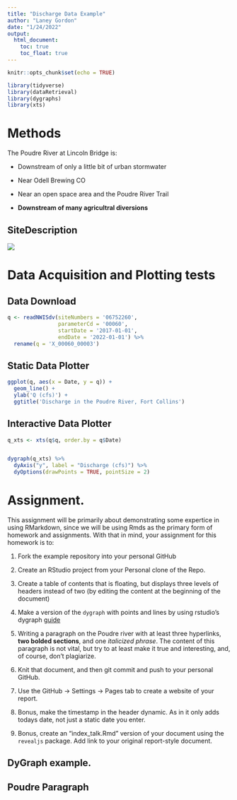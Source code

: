 ```yaml
---
title: "Discharge Data Example"
author: "Laney Gordon"
date: "1/24/2022"
output:
  html_document:
    toc: true
    toc_float: true
---
```


```r
knitr::opts_chunk$set(echo = TRUE)

library(tidyverse)
library(dataRetrieval)
library(dygraphs)
library(xts)
```


# Methods

The Poudre River at Lincoln Bridge is:

  - Downstream of only a little bit of urban stormwater

  - Near Odell Brewing CO
  
  - Near an open space area and the Poudre River Trail
  
  - **Downstream of many agricultral diversions**


## SiteDescription

![](https://waterdata.usgs.gov/nwisweb/local/state/co/text/pics/06752260big.jpg)


# Data Acquisition and Plotting tests

## Data Download


```r

q <- readNWISdv(siteNumbers = '06752260',
                parameterCd = '00060',
                startDate = '2017-01-01',
                endDate = '2022-01-01') %>%
  rename(q = 'X_00060_00003')


```



## Static Data Plotter


```r

ggplot(q, aes(x = Date, y = q)) + 
  geom_line() + 
  ylab('Q (cfs)') + 
  ggtitle('Discharge in the Poudre River, Fort Collins')

```


## Interactive Data Plotter


```r

q_xts <- xts(q$q, order.by = q$Date)


dygraph(q_xts) %>%
  dyAxis("y", label = "Discharge (cfs)") %>%
  dyOptions(drawPoints = TRUE, pointSize = 2)
```



# Assignment. 


This assignment will be primarily about demonstrating some expertice in using
RMarkdown, since we will be using Rmds as the primary form of homework and 
assignments. With that in mind, your assignment for this homework is to:


1) Fork the example repository into your personal GitHub

2) Create an RStudio project from your Personal clone of the Repo. 

3) Create a table of contents that is floating, but displays three levels of
headers instead of two (by editing the content at the beginning of the document)

4) Make a version of the `dygraph` with points and lines by using rstudio's
dygraph [guide](https://rstudio.github.io/dygraphs/)

5) Writing a paragraph on the Poudre river with at least three hyperlinks,
**two bolded sections**, and one *italicized phrase*. The content of this paragraph
is not vital, but try to at least make it true and interesting, and, of course,
don't plagiarize. 

6) Knit that document, and then git commit and push to your personal GitHub.

7) Use the GitHub -> Settings -> Pages tab to create a website of your report.

8) Bonus, make the timestamp in the header dynamic. As in it only adds
todays date, not just a static date you enter. 

9) Bonus, create an "index_talk.Rmd" version of your document using the
`revealjs` package. Add link to your original report-style document. 




## DyGraph example. 


## Poudre Paragraph



